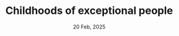 ---
title: "Childhoods of exceptional people"
date: "20 Feb, 2025"
isDisplayDate: true
targetType: "_blank"
externalUrl: "https://www.henrikkarlsson.xyz/p/childhoods"
description: "As children, they were integrated with exceptional adults—and were taken seriously by them. When Bertrand Russell, at five years old, refused to believe the earth was round, his grandparents didn't laugh him off—they called in the vicar of the parish to reason Bertrand out of his misconception."
extraGap: "pb-8"
---